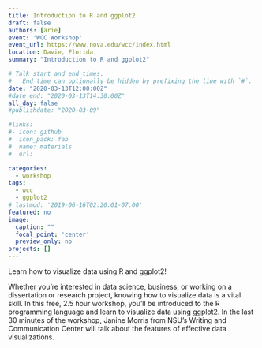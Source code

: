 ```yaml
---
title: Introduction to R and ggplot2
draft: false
authors: [arie]
event: 'WCC Workshop'
event_url: https://www.nova.edu/wcc/index.html
location: Davie, Florida
summary: "Introduction to R and ggplot2"

# Talk start and end times.
#   End time can optionally be hidden by prefixing the line with `#`.
date: "2020-03-13T12:00:00Z"
#date_end: "2020-03-13T14:30:00Z"
all_day: false
#publishdate: "2020-03-09"

#links:
#- icon: github
#  icon_pack: fab
#  name: materials
#  url:

categories:
  - workshop
tags:
  - wcc
  - ggplot2
# lastmod: '2019-06-16T02:20:01-07:00'
featured: no
image:
  caption: ""
  focal_point: 'center'
  preview_only: no
projects: []
---
```


Learn how to visualize data using R and ggplot2!

Whether you’re interested in data science, business, or working on a dissertation or research project, knowing how to visualize data is a vital skill. In this free, 2.5 hour workshop, you’ll be introduced to the R programming language and learn to visualize data using ggplot2. In the last 30 minutes of the workshop, Janine Morris from NSU's Writing and Communication Center will talk about the features of effective data visualizations.



